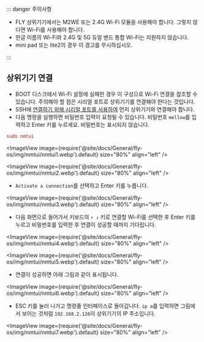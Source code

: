 ::: danger 주의사항

* FLY 상위기기에서는 M2WE 또는 2.4G Wi-Fi 모듈을 사용해야 합니다. 그렇지 않다면 Wi-Fi를 사용해야 합니다.
* 한글 이름의 Wi-Fi와 2.4G 및 5G 듀얼 밴드 통합 Wi-Fi는 지원하지 않습니다.
* mini pad 또는 lite2의 경우 이 경고를 무시하십시오.

:::

## 상위기기 연결

* BOOT 디스크에서 Wi-Fi 설정에 실패한 경우 이 구성으로 Wi-Fi 연결을 참조할 수 있습니다. 주의해야 할 점은 시리얼 포트로 상위기기를 연결해야 한다는 것입니다.
* SSH에 [연결하기 위해 시리얼 포트를 사용하여](/docs/DebugDoc/BasicTutorial/index.mdx "클릭하여 이동") 먼저 상위기기와 연결해야 합니다.
* 다음 명령을 실행하면 비밀번호 입력이 요청될 수 있습니다. 비밀번호 `mellow`를 입력하고 Enter 키를 누르세요. 비밀번호는 표시되지 않습니다.

```cfg
sudo nmtui
```

<ImageView image={require('@site/docs/General/fly-os/img/nmtui/nmtui1.webp').default} size="80%" align="left" />

<ImageView image={require('@site/docs/General/fly-os/img/nmtui/nmtui2.webp').default} size="80%" align="left" />

* `Activate a connection`를 선택하고 Enter 키를 누릅니다.

<ImageView image={require('@site/docs/General/fly-os/img/nmtui/nmtui3.webp').default} size="80%" align="left" />

* 다음 화면으로 들어가서 키보드의 `↑ ↓` 키로 연결할 Wi-Fi를 선택한 후 Enter 키를 누르고 비밀번호를 입력한 후 연결이 성공할 때까지 기다립니다.

<ImageView image={require('@site/docs/General/fly-os/img/nmtui/nmtui4.webp').default} size="80%" align="left" />

<ImageView image={require('@site/docs/General/fly-os/img/nmtui/nmtui5.webp').default} size="80%" align="left" />

* 연결이 성공하면 아래 그림과 같이 표시됩니다.

<ImageView image={require('@site/docs/General/fly-os/img/nmtui/nmtui6.webp').default} size="80%" align="left" />

* ESC 키를 눌러 나가고 명령줄 인터페이스로 돌아갑니다. `ip a`를 입력하면 그림에서 보이는 것처럼 `192.168.2.126`이 상위기기의 IP 주소입니다.

<ImageView image={require('@site/docs/General/fly-os/img/nmtui/nmtui7.webp').default} size="80%" align="left" />
